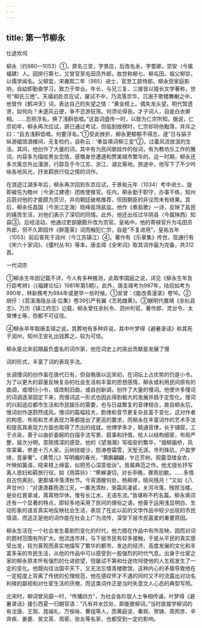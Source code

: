 ```yaml
---
---
---
```

title: 第一节柳永
---



仕途坎坷

柳永（约980—1053）①，原名三变，字景庄，后改名永，字耆卿，崇安（今属福建）人。因排行第七，又曾官至屯田员外郎，故世称柳七、柳屯田。祖父柳崇，以儒学闻名。父柳宜，宋雍熙二年（985）进士，官至工部侍郎。柳永受家庭影响，自幼即勤奋学习，致力于举业。年长，与兄三复、三接皆以擅长文学著称，世号“柳氏三绝”。天禧初赴京应试，屡试不中，乃流落京华，沉溺于歌楼舞榭之中。他曾作《鹤冲天》词，表达自己的失望之情：“黄金榜上。偶失龙头望。明代暂遗贤，如何向？未遂风云便，争不恣游狂荡。何须论得丧。才子词人，自是白衣卿相。……忍把浮名，换了浅斟低唱。”这首词盛传一时，以致为仁宗所知。据说，仁宗初年，柳永再次应试，原已通过考试，但临到放榜时，仁宗却将他黜落，并斥之曰：“且去浅斟低唱，何要浮名。”①受此挫折，柳永更郁郁不得志，遂“日与狷子纵游娼馆酒楼间，无复检约，自称云：‘奉旨填词柳三变”②，过着风流放浪的生活。其间，他创作了大量的词，其中有为民间歌妓作的俗词，有为教坊乐工作的雅词，内容多为描绘男女恋情，感慨身世遭遇和赞美城市繁华的。这一时期，柳永还多次离京外出漫游，行踪及于今江苏、浙江、湖北等地。旅途中，他写下了不少吟咏各地风光，抒发羁旅行役之情的词作。

在浪迹江湖多年后，柳永再次回到东京应试，于景祐元年（1034）考中进士。旋即被任为睦州（今浙江建德）团练使推官。任内，柳永勤于职守，办事干练，知州吕蔚对他的才能颇为赏识，并向朝廷破格推荐，但因朝臣的非议而未有结果。其后，柳永任昌国（今浙江定海）晓峰盐场盐监。他作《煮盐歌》一诗，反映了盐民的痛苦生活，对他们表示了深切的同情。此外，他还出任过华阴县（今属陕西）知县③。后经活动，他通过吏部磨勘升改为京官。皇祐中，他的寄禄官升为屯田员外郎，但不久即因作《醉蓬莱》词而触犯仁宗，自是“不复进用”，皇祐五年（1053）前后客死于润州（今江苏镇江）④。著作有《乐章集》传世。现通行有《宋六十家词》、《彊村丛书》等本，唐圭璋《全宋词》取其词作最为完备，共312首。

一代词宗

①柳永生年因记载不详，今人有多种推测，此取李国庭之说，详见《柳永生年及行踪考辨》（《福建论坛》1981年第5期）。此外，唐圭璋考为987年，陆侃如考为990年，林新樵考为984年或更早一些时候。①吴曾：《能改斋漫录》卷16。②胡仔：《苕溪渔隐丛话·后集》卷39引严有翼《艺苑雌黄》。③据明代嘉靖《余杭县志》、万历《镇江府志》记载，柳永曾任余杭令、泗州判官、著作郎、灵台令、太常博士等，但都不可征信。

④柳永卒年取唐圭璋之说。其葬地有多种异说，其中叶梦得《避暑录话》称其死于润州，知州王安礼出钱葬之，较为可信。

柳永是北宋前期最负盛名的词作家，他在词史上的突出贡献是发展了慢

词的形式，丰富了词的表现手法。

长调慢词的创作虽在唐代已有，但自晚唐以迄宋初，在词坛上占优势的仍是小令。为了以更大的容量反映复杂的社会生活和丰富的思想感情，柳永或利用民间原有的曲调，或增衍小令，或改制旧曲，或自创新调，创作了大量的慢词。他使许多慢词的词调逐渐固定下来，而慢词这一形式也因此得到极大的发展并趋于定型化。慢词的兴起适应都市生活和市民娱乐的需要，也与日益繁复的音律相合，故自柳永后，慢词创作遂蔚然成风。慢词的篇幅较大，韵律和音节更复杂且富于变化，这对作者的构思、布局和艺术表现力等都提出了更高的要求，而柳永在丰富词作的艺术手法和提高其表现力方面也取得了杰出的成就。他博学多才，精通音律，长于铺叙，工于点染，善于以曲折委婉的白描手法写景、叙事和抒情，给人以结构细密，布局严整，层次分明，意赅情深的感受。他的《望海潮》写临安的繁华，“烟柳画桥，风帘翠幕，参差十万人家。云树绕堤沙，怒涛卷霜雪，天堑无涯。市列珠玑，户盈罗绮，竞豪奢”。《黄莺儿》写明媚的春光，“黄鹏翩翩，乍迁芳树。观露湿缕金衣，叶映如簧语，晓来枝上绵蛮，似把芳心深意低诉”。皆属典范之作。他尤擅长抒写离人思妇和羁旅行役。如《雨霖铃》：“寒蝉凄切。对长亭晚，骤雨初歇。……多情自古伤离别，更那堪冷落清秋节。今宵酒醒何处，杨柳岸，晓风残月！”又如《八声甘州》：“对潇潇暮雨洒江天，一番洗清秋，渐霜风凄紧，关河冷落，残照当楼。是处红衰翠减，苒苒物华休。惟有长江水，无语东流。”皆堪称不朽名篇。柳永填词还有一个显著的特点，即较多地采用了民间的俚俗之语，他善于运用浅显明白、生动形象的语言真实地反映社会生活，表现了在此以前的文学作品中较少出现的市民情调，而这正是他的词作能在社会上广为流传，深受下层市民喜爱的重要原因。

柳永生活在一个社会发生着剧烈变化的时代，他力图在作品中有所反映，因而对词的题材范围有所扩大。他流连市井，与下层市民有较多接触，于是从平民的真实感受出发，较为客观而真实地描写了繁华的都市、发达的经济、高度发展的文化和丰富多采的市民生活，从他的作品中可以感受到一股强烈的时代气息。出身于仕宦之家的柳永原本怀有强烈的仕进欲望，但屡试不第和仕途坎坷使他的人生观发生了一定的变化。他既向往治国平天下，又无法忘情青楼歌馆，这种内心的矛盾导致他在一定程度上背离了传统的伦理规范，他在感叹怀才不遇的同时又不时流露出对功名利禄的鄙视和对仕宦生活的厌倦，而这类词作正是当时失意文人心态的典型写照。

北宋时，柳词曾风靡一时，“传播四方”，为社会各阶层人士争相传诵，叶梦得《避暑录话》援引西夏一归朝官语：“凡有井水饮处，即能歌柳词。”当时直接学柳词的有沈唐、王观、晁端礼、万俟咏、曹组等人，而黄庭坚、秦观、贺铸、周邦彦、辛弃疾、姜夔、吴文英、周密、张炎等名家，也都受到一定的影响。